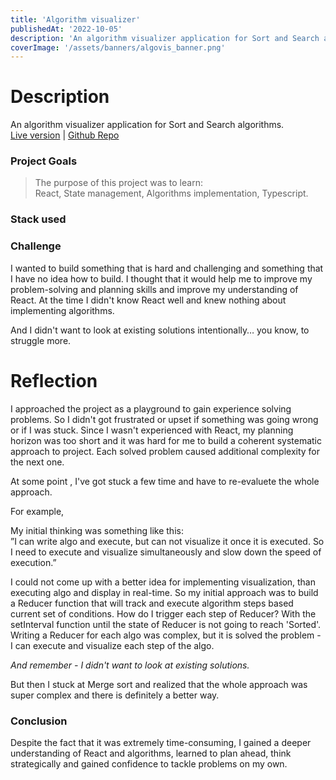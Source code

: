 ```yaml
---
title: 'Algorithm visualizer'
publishedAt: '2022-10-05'
description: 'An algorithm visualizer application for Sort and Search algorithms'
coverImage: '/assets/banners/algovis_banner.png'
---
```


# Description

An algorithm visualizer application for Sort and Search algorithms.\
[Live version](https://rookie-visualizer.netlify.app/) | [Github Repo](https://github.com/useinov12/algo_visualization)

### Project Goals

> The purpose of this project was to learn:\
> React, State management, Algorithms implementation, Typescript.

### Stack used

<blockquote className="with-icons">
  <div className="not-prose mt-2 text-4xl">
    <TechIcons techs={['react', 'typescript', 'jest', 'css']} />
  </div>
</blockquote>

### Challenge

I wanted to build something that is hard and challenging and something that I have no idea how to build.
I thought that it would help me to improve my problem-solving and planning skills and improve my understanding of React.
At the time I didn't know React well and knew nothing about implementing algorithms.

And I didn't want to look at existing solutions intentionally… you know, to struggle more.

# Reflection

I approached the project as a playground to gain experience solving problems.
So I didn't got frustrated or upset if something was going wrong or if I was stuck.
Since I wasn't experienced with React, my planning horizon was too short and it was hard for me to build a coherent systematic approach to project.
Each solved problem caused additional complexity for the next one.

At some point , I've got stuck a few time and have to re-evaluete the whole approach.

For example,

My initial thinking was something like this:\
”I can write algo and execute, but can not visualize it once it is executed. So I need to execute and visualize simultaneously and slow down the speed of execution.”

I could not come up with a better idea for implementing visualization, than executing algo and display in real-time.
So my initial approach was to build a Reducer function that will track and execute algorithm steps based current set of conditions.
How do I trigger each step of Reducer? With the setInterval function until the state of Reducer is not going to reach 'Sorted'.  
Writing a Reducer for each algo was complex, but it is solved the problem - I can execute and visualize each step of the algo.

_And remember - I didn't want to look at existing solutions._

But then I stuck at Merge sort and realized that the whole approach was super complex and there is definitely a better way.

### Conclusion

Despite the fact that it was extremely time-consuming, I gained a deeper understanding of React and algorithms, learned to plan ahead, think strategically and gained confidence to tackle problems on my own.
